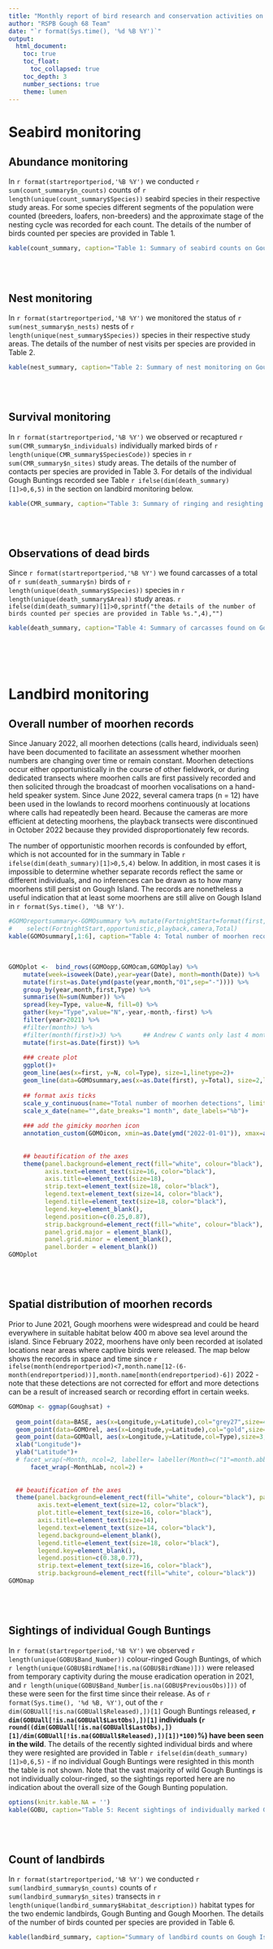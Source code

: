 ---
title: "Monthly report of bird research and conservation activities on Gough Island"
author: "RSPB Gough 68 Team"
date: "`r format(Sys.time(), '%d %B %Y')`"
output: 
  html_document:
    toc: true
    toc_float:
      toc_collapsed: true
    toc_depth: 3
    number_sections: true
    theme: lumen
---

# Seabird monitoring

## Abundance monitoring

In `r format(startreportperiod,'%B %Y')` we conducted `r sum(count_summary$n_counts)` counts of `r length(unique(count_summary$Species))` seabird species in their respective study areas. For some species different segments of the population were counted (breeders, loafers, non-breeders) and the approximate stage of the nesting cycle was recorded for each count. The details of the number of birds counted per species are provided in Table 1.
<br>

```{r  count_summary, echo=FALSE,warning=FALSE,error=FALSE,message=FALSE}
kable(count_summary, caption="Table 1: Summary of seabird counts on Gough Island",col.names=  c("Species","Group counted", "Stage of nesting cycle","N study areas","N counts", "N individuals"))
```

<br>
<br>

## Nest monitoring

In `r format(startreportperiod,'%B %Y')` we monitored the status of `r sum(nest_summary$n_nests)` nests of `r length(unique(nest_summary$Species))` species in their respective study areas. The details of the number of nest visits per species are provided in Table 2.
<br>

```{r  nest_summary, echo=FALSE,warning=FALSE,error=FALSE,message=FALSE}
kable(nest_summary, caption="Table 2: Summary of nest monitoring on Gough Island",col.names=  c("Species","N of nests", "N of nest visits"))
```

<br>
<br>


## Survival monitoring

In `r format(startreportperiod,'%B %Y')` we observed or recaptured `r sum(CMR_summary$n_individuals)` individually marked birds of `r length(unique(CMR_summary$SpeciesCode))` species in `r sum(CMR_summary$n_sites)` study areas. The details of the number of contacts per species are provided in Table 3. For details of the individual Gough Buntings recorded see Table `r ifelse(dim(death_summary)[1]>0,6,5)` in the section on landbird monitoring below.
<br>

```{r  CMR_summary, echo=FALSE,warning=FALSE,error=FALSE,message=FALSE}
kable(CMR_summary, caption="Table 3: Summary of ringing and resighting on Gough Island",col.names=  c("Species","N of study areas", "N of individuals", "N of contacts"))
```

<br>
<br>


## Observations of dead birds


Since `r format(startreportperiod,'%B %Y')` we found carcasses of a total of `r sum(death_summary$n)` birds of `r length(unique(death_summary$Species))` species in `r length(unique(death_summary$Area))` study areas. `r ifelse(dim(death_summary)[1]>0,sprintf("the details of the number of birds counted per species are provided in Table %s.",4),"")`

```{r  death_summary, eval = dim(death_summary)[1]>0, echo=FALSE,warning=FALSE,error=FALSE,message=FALSE}
kable(death_summary, caption="Table 4: Summary of carcasses found on Gough Island",col.names=  c("Species","Study area", "Number of carcasses found"))
```

<br>
<br>
<br>

# Landbird monitoring


## Overall number of moorhen records

Since January 2022, all moorhen detections (calls heard, individuals seen) have been documented to facilitate an assessment whether moorhen numbers are changing over time or remain constant. Moorhen detections occur either opportunistically in the course of other fieldwork, or during dedicated transects where moorhen calls are first passively recorded and then solicited through the broadcast of moorhen vocalisations on a hand-held speaker system. Since June 2022, several camera traps (n = 12) have been used in the lowlands to record moorhens continuously at locations where calls had repeatedly been heard. Because the cameras are more efficient at detecting moorhens, the playback transects were discontinued in October 2022 because they provided disproportionately few records.

The number of opportunistic moorhen records is confounded by effort, which is not accounted for in the summary in Table `r ifelse(dim(death_summary)[1]>0,5,4)` below. In addition, in most cases it is impossible to determine whether separate records reflect the same or different individuals, and no inferences can be drawn as to how many moorhens still persist on Gough Island. The records are nonetheless a useful indication that at least some moorhens are still alive on Gough Island in `r format(Sys.time(), '%B %Y')`.
<br>

```{r  GOMOsummary, echo=FALSE,warning=FALSE,error=FALSE,message=FALSE}
#GOMOreportsummary<-GOMOsummary %>% mutate(FortnightStart=format(first,format="%d-%b-%y")) %>%
#    select(FortnightStart,opportunistic,playback,camera,Total)
kable(GOMOsummary[,1:6], caption="Table 4: Total number of moorhen records since January 2022.",col.names=c("Month","Year","N opportunistic records","N playback responses", "N camera trap records","Total records"))
```

<br>


```{r  GOMO_plot, fig.cap = sprintf("Fig. 1: Total number of Gough moorhen detections until %s, summarised over each month.", format(Sys.time(), '%B %Y')),echo=FALSE,warning=FALSE,error=FALSE,message=FALSE, fig.width = 10, fig.height = 6}
GOMOplot <-  bind_rows(GOMOopp,GOMOcam,GOMOplay) %>%
    mutate(week=isoweek(Date),year=year(Date), month=month(Date)) %>%
    mutate(first=as.Date(ymd(paste(year,month,"01",sep="-")))) %>%
    group_by(year,month,first,Type) %>%
    summarise(N=sum(Number)) %>%
    spread(key=Type, value=N, fill=0) %>%
    gather(key="Type",value="N",-year,-month,-first) %>%
    filter(year>2021) %>%
    #filter(month>) %>%
    #filter(month(first)>3) %>%      ## Andrew C wants only last 4 months
    mutate(first=as.Date(first)) %>% 
    
    ### create plot
    ggplot()+
    geom_line(aes(x=first, y=N, col=Type), size=1,linetype=2)+
    geom_line(data=GOMOsummary,aes(x=as.Date(first), y=Total), size=2,linetype=1,col="darkred")+
    
    ## format axis ticks
    scale_y_continuous(name="Total number of moorhen detections", limits=c(0,50),breaks=seq(0,50,10))+
    scale_x_date(name="",date_breaks="1 month", date_labels="%b")+
    
    ### add the gimicky moorhen icon
    annotation_custom(GOMOicon, xmin=as.Date(ymd("2022-01-01")), xmax=as.Date(ymd("2022-02-01")), ymin=40, ymax=50) +
    
    
    ## beautification of the axes
    theme(panel.background=element_rect(fill="white", colour="black"), 
          axis.text=element_text(size=16, color="black"), 
          axis.title=element_text(size=18), 
          strip.text=element_text(size=18, color="black"),
          legend.text=element_text(size=14, color="black"),
          legend.title=element_text(size=18, color="black"),
          legend.key=element_blank(),
          legend.position=c(0.25,0.87),
          strip.background=element_rect(fill="white", colour="black"), 
          panel.grid.major = element_blank(), 
          panel.grid.minor = element_blank(), 
          panel.border = element_blank())
GOMOplot
```

<br>
<br>


## Spatial distribution of moorhen records

Prior to June 2021, Gough moorhens were widespread and could be heard everywhere in suitable habitat below 400 m above sea level around the island. Since February 2022, moorhens have only been recorded at isolated locations near areas where captive birds were released. The map below shows the records in space and time since `r ifelse(month(endreportperiod)<7,month.name[12-(6-month(endreportperiod))],month.name[month(endreportperiod)-6])` 2022 - note that these detections are not corrected for effort and more detections can be a result of increased search or recording effort in certain weeks.
<br>

```{r  GOMO_map, fig.cap = sprintf("Fig. 2: Distribution of Gough moorhen detections until %s. Grey squares are weather station and helipad, and locations are randomly scattered by 10 m to avoid overplotting. Yellow diamonds indicate where captive moorhens were released in October 2021 (only 5 of the 6 release locations are visible on this map).", format(Sys.time(), '%B %Y')),echo=FALSE,warning=FALSE,error=FALSE,message=FALSE, fig.width = 10, fig.height = 12}
GOMOmap <- ggmap(Goughsat) +
  
  geom_point(data=BASE, aes(x=Longitude,y=Latitude),col="grey27",size=4,pch=15) +
  geom_point(data=GOMOrel, aes(x=Longitude,y=Latitude),col="gold",size=4,pch=18) +
  geom_point(data=GOMOall, aes(x=Longitude,y=Latitude,col=Type),size=3,pch=16) +
  xlab("Longitude")+
  ylab("Latitude")+
  # facet_wrap(~Month, ncol=2, labeller= labeller(Month=c("1"=month.abb[1],"2"=month.abb[2],"3"=month.abb[3],"4"=month.abb[4],"5"=month.abb[5],"6"=month.abb[6],"7"=month.abb[7],"8"=month.abb[8],"9"=month.abb[9],"10"=month.abb[10],"11"=month.abb[11],"12"=month.abb[12]))) +
      facet_wrap(~MonthLab, ncol=2) +
    
  
  ## beautification of the axes
  theme(panel.background=element_rect(fill="white", colour="black"), panel.grid.major = element_blank(), panel.grid.minor = element_blank(),
        axis.text=element_text(size=12, color="black"),
        plot.title=element_text(size=16, color="black"),
        axis.title=element_text(size=14), 
        legend.text=element_text(size=14, color="black"),
        legend.background=element_blank(),
        legend.title=element_text(size=18, color="black"),
        legend.key=element_blank(),
        legend.position=c(0.38,0.77),
        strip.text=element_text(size=16, color="black"), 
        strip.background=element_rect(fill="white", colour="black"))
GOMOmap
```

<br>
<br>


## Sightings of individual Gough Buntings


In `r format(startreportperiod,'%B %Y')` we observed `r length(unique(GOBU$Band_Number))` colour-ringed Gough Buntings, of which `r length(unique(GOBU$BirdName[!is.na(GOBU$BirdName)]))` were released from temporary captivity during the mouse eradication operation in 2021, and  `r length(unique(GOBU$Band_Number[is.na(GOBU$PreviousObs)]))` of these were seen for the first time since their release. As of `r format(Sys.time(), '%d %B, %Y')`, out of the `r dim(GOBUall[!is.na(GOBUall$Released),])[1]` Gough Buntings released, **`r dim(GOBUall[!is.na(GOBUall$LastObs),])[1]` individuals (`r round((dim(GOBUall[!is.na(GOBUall$LastObs),])[1]/dim(GOBUall[!is.na(GOBUall$Released),])[1])*100)`%) have been seen in the wild**. The details of the recently sighted individual birds and where they were resighted are provided in Table `r ifelse(dim(death_summary)[1]>0,6,5)` - if no individual Gough Buntings were resighted in this month the table is not shown. Note that the vast majority of wild Gough Buntings is not individually colour-ringed, so the sightings reported here are no indication about the overall size of the Gough Bunting population.
<br>

```{r  GOBU, eval = dim(GOBU)[1]>0, echo=FALSE,warning=FALSE,error=FALSE,message=FALSE}
options(knitr.kable.NA = '')
kable(GOBU, caption="Table 5: Recent sightings of individually marked Gough Buntings",col.names=  c("BirdID","Metal ring","Colour", "Release Location","Previously seen","Last sighting","Last Location"))
```


<br>
<br>

## Count of landbirds

In `r format(startreportperiod,'%B %Y')` we conducted `r sum(landbird_summary$n_counts)` counts of `r sum(landbird_summary$n_sites)` transects in `r length(unique(landbird_summary$Habitat_description))` habitat types for the two endemic landbirds, Gough Bunting and Gough Moorhen. The details of the number of birds counted per species are provided in Table 6.
<br>

```{r  landbird_summary, echo=FALSE,warning=FALSE,error=FALSE,message=FALSE, eval=do_it}
kable(landbird_summary, caption="Summary of landbird counts on Gough Island",col.names=  c("Habitat","N transects", "N surveys","N Gough Bunting","N Gough Moorhen"))
```

<br>
<br>
<br>






<div class="tocify-extend-page" data-unique="tocify-extend-page" style="height: 0;"></div>


